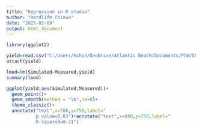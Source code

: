 ```yaml
---
title: "Regression in R studio"
author: "Hardlife Chinwa"
date: "2025-02-09"
output: html_document
---
```


```r
library(ggplot2)
```

```r
yield=read.csv("C:/Users/hchin/OneDrive/Atlantic Beach/Documents/PhD/DPhil/Yield_Gap_analysis/Yield_Gaps/Glasshouse/yield.csv")
attach(yield)
```

```r
lmod=lm(Simulated~Measured,yield)
summary(lmod)
```

```r
ggplot(yield,aes(Simulated,Measured))+
  geom_point()+
  geom_smooth(method = "lm",se=0)+
  theme_classic()+
  annotate("text",x=700,y=750,label="
           p value=0.03")+annotate("text",x=600,y=750,label="
           R-squared=0.71")
```

